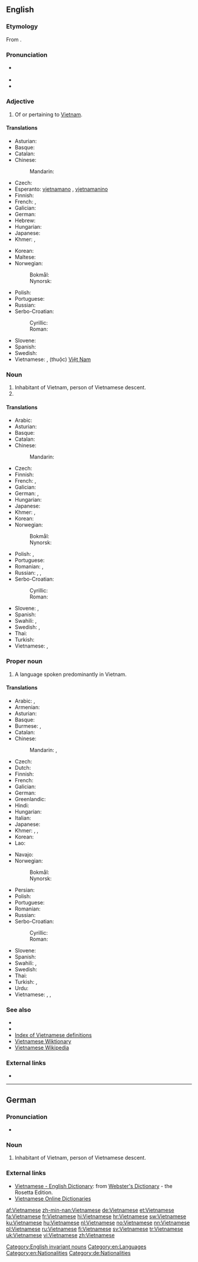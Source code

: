 ==English==
{{interwiktionary|code=vi}}
{{wikipedia}}

===Etymology===
From {{suffix|Vietnam|ese}}.

===Pronunciation===
* {{a|UK}} {{IPA|/ˌviː.ət.nəˈmiːz/}}
* {{audio|en-us-Vietnamese.ogg|Audio (US)}}
* {{rhymes|iːz}}

===Adjective===
{{en-adj|-}}

# Of or pertaining to [[Vietnam]].

====Translations====
{{trans-top|of or pertaining to Vietnam}}
* Asturian: {{t+|ast|vietnamita}}
* Basque: {{t-|eu|vietnamdar}}
* Catalan: {{t-|ca|vietnamita}}
* Chinese:
*: Mandarin: {{t-|cmn|越南|alt=越南的|tr=Yuènán de|sc=Hani}}
* Czech: {{t+|cs|vietnamský}}
* Esperanto: [[vjetnamano]] {{qualifier|man or woman}}, [[vjetnamanino]] {{qualifier|woman}}
* Finnish: {{t+|fi|vietnamilainen}}
* French: {{t+|fr|Vietnamien|m}}, {{t+|fr|Vietnamienne|f}}
* Galician: {{t+|gl|vietnamita}}
* German: {{t+|de|vietnamesisch}}
* Hebrew: {{t-|he|ווייטנאמית|tr=vietnamít}}
* Hungarian: {{t+|hu|vietnami}}
* Japanese: {{t+|ja|ベトナム|alt=ベトナムの|tr=Betonamu-no}}
* Khmer: {{t+|km|យួន|tr=youn|sc=Khmr}}, {{t+|km|វៀតណាម|tr=viet nam|sc=Khmr}}
{{trans-mid}}
* Korean: {{t+|ko|베트남|alt=베트남의|tr=Beteunam-ui|sc=Hang}}
* Maltese: {{t-|mt|Vjetnamiż}}
* Norwegian:
*: Bokmål: {{t-|nb|vietnamesisk}}
*: Nynorsk: {{t+|nn|vietnamesisk}}
* Polish: {{t+|pl|wietnamski}}
* Portuguese: {{t+|pt|vietnamita}}
* Russian: {{t+|ru|вьетнамский|tr=v'jetnámskij}}
* Serbo-Croatian:
*: Cyrillic: {{t-|sh|вијетнамски|sc=Cyrl}}
*: Roman: {{t-|sh|vijetnamski}}
* Slovene: {{t+|sl|vietnamski}}
* Spanish: {{t+|es|vietnamita}}
* Swedish: {{t+|sv|vietnamesisk}}
* Vietnamese: {{t+|vi|Việt}}, (thuộc) [[Việt Nam]]
{{trans-bottom}}

===Noun===
{{en-noun|Vietnamese}}

# Inhabitant of Vietnam, person of Vietnamese descent.
# {{plural of|Vietnamese|lang=en}}

====Translations====
{{trans-top|Vietnamese person}}
* Arabic: {{t-|ar|فيتنامي|tr=fitnaamiy}}
* Asturian: {{t+|ast|vietnamita|m|f}}
* Basque: {{t-|eu|vietnamdar}}
* Catalan: {{t-|ca|vietnamita|m|f}}
* Chinese:
*: Mandarin: {{t-|cmn|越南人|tr=Yuènánrén|sc=Hani}}
* Czech: {{t+|cs|Vietnamec|m}}
* Finnish: {{t+|fi|vietnamilainen}}
* French: {{t+|fr|Vietnamien|m}}, {{t+|fr|Vietnamienne|f}}
* Galician: {{t+|gl|vietnamita|m|f}}
* German: {{t+|de|Vietnamese|m}}, {{t+|de|Vietnamesin|f}}
* Hungarian: {{t+|hu|vietnami}}
* Japanese: {{t-|ja|ベトナム人|tr=Betonamu-jin}}
* Khmer: {{t+|km|យួន|tr=youn|sc=Khmr}}, {{t+|km|វៀតណាម|sc=Khmr}}
* Korean: {{t-|ko|베트남 사람|tr=Beteunam saram|sc=Kore}}
* Norwegian:
*: Bokmål: {{t-|nb|vietnameser|m}}
*: Nynorsk: {{t+|nn|vietnamesar|m}}
{{trans-mid}}
* Polish: {{t+|pl|Wietnamczyk|m}}, {{t+|pl|Wietnamka|f}}
* Portuguese: {{t+|pt|vietnamita|m|f}}
* Romanian: {{t-|ro|vietnamez|m}}, {{t+|ro|vietnameză|f}}
* Russian: {{t+|ru|вьетнамец|m|tr=v'jetnámec}}, {{t+|ru|вьетнамка|f|p|tr=v'jetnámka}}, {{t-|ru|вьетнамцы|p|tr=v'jetnámcy}}
* Serbo-Croatian:
*: Cyrillic: {{t-|sh|Вијетнамац|m}}
*: Roman: {{t-|sh|Vijetnamac|m}}
* Slovene: {{t-|sl|Vietnamec|m}}, {{t-|sl|Vietnamka|f}}
* Spanish: {{t+|es|vietnamita|m|f}}
* Swahili: {{t-|sw|Mvietinamu}}, {{t-|sw|Mvieti}}
* Swedish: {{t+|sv|vietnames|m}}, {{t+|sv|vietnamesiska|f}}
* Thai: {{t-|th|คนเวียดนาม|tr=kon wîat-naam}}
* Turkish: {{t+|tr|Vietnamlı}}
* Vietnamese: {{t-|vi|người Việt}}, {{t-|vi|người Việt Nam}}
{{trans-bottom}}

===Proper noun===
{{en-proper noun}}

# A language spoken predominantly in Vietnam.

====Translations====
{{trans-top|language}}
* Arabic: {{t-|ar|الفيتنامية|f|tr=al-fitnamíyya}}, {{t-|ar|فيتنامي|m|tr=fitnāmiyy}}
* Armenian: {{t-|hy|վիետնամերեն|tr=vietnameren}}
* Asturian: {{t+|ast|vietnamita|m}}
* Basque: {{t+|eu|vietnamera}}
* Burmese: {{t+|my|ဗီယက်နမ်|tr=biiyaknam|sc=Mymr}}, {{t-|my|ဗီယက်နမ်ဘာသာ|tr=biiyaknam batha|sc=Mymr}}
* Catalan: {{t-|ca|vietnamita|m}}
* Chinese:
*: Mandarin: {{t-|cmn|越南語|sc=Hani}}, {{t-|cmn|越南语|tr=Yuènányǔ|sc=Hani}}
* Czech: {{t+|cs|vietnamština|f}}
* Dutch: {{t+|nl|Vietnamees}}
* Finnish: {{t+|fi|vietnam}}
* French: {{t+|fr|vietnamien|m}}
* Galician: {{t+|gl|vietnamita|m}}
* German: {{t+|de|Vietnamesisch|n}}
* Greenlandic: {{t-|kl|Vietnamimiusut}}
* Hindi: {{t+|hi|वियतनामी|f|tr=viyatnāmī|sc=Deva}}
* Hungarian: {{t+|hu|vietnami}}
* Italian: {{t+|it|vietnamita|m}}
* Japanese: {{t+|ja|ベトナム語|tr=Betonamu-go}}
* Khmer: {{t-|km|ភាសាវៀតណាម|tr=pʰiesaa wīət-nām|sc=Khmr}}, {{t+|km|យួន|tr=youn|sc=Khmr}}, {{t+|km|វៀតណាម|sc=Khmr}}
* Korean: {{t+|ko|베트남어|tr=Beteunam-eo|sc=Hang}}
* Lao: {{t+|lo|ພາສາຫວຽດນາມ|tr=phaa-saa wiat-naam|sc=Laoo}}
{{trans-mid}}
* Navajo: {{tø|nv|Biʼednam Dineʼé bizaad}}
* Norwegian:
*: Bokmål: {{t-|nb|vietnamesisk|m}}
*: Nynorsk: {{t+|nn|vietnamesisk|m}}
* Persian: {{t+|fa|ویتنامی|tr=viyatnâmi|sc=fa-Arab}}
* Polish: {{t+|pl|wietnamski|m}}
* Portuguese: {{t+|pt|vietnamita}}
* Romanian: {{t+|ro|vietnameză|f}}
* Russian: {{t+|ru|вьетнамский|tr=v'jetnámskij}}
* Serbo-Croatian:
*: Cyrillic: {{t-|sh|вијетнамски|m|sc=Cyrl}}
*: Roman: {{t-|sh|vijetnamski|m}}
* Slovene: {{t+|sl|vietnamščina|f}}
* Spanish: {{t+|es|vietnamita|m}}
* Swahili: {{t-|sw|Kivietinamu}}, {{t-|sw|Kivieti}}
* Swedish: {{t+|sv|vietnamesiska}}
* Thai: {{t+|th|ภาษาเวียดนาม|tr=paa-săa wîat-naam}}
* Turkish: {{t+|tr|Vietnamca}}, {{t+|tr|Vietnam dili}}
* Urdu: {{t-|ur|ويتنامی|f|tr=viyatnāmī|sc=ur-Arab}}
* Vietnamese: {{t+|vi|tiếng Việt}}, {{t+|vi|tiếng Việt Nam}}, {{t+|vi|Việt ngữ}}
{{trans-bottom}}

===See also===
* {{langcat}}
* {{langlist}}
* [[Index:Vietnamese|Index of Vietnamese definitions]]
* [[:vi:Trang Chính|Vietnamese Wiktionary]]
* [[:vi:w:Trang Chính|Vietnamese Wikipedia]]

===External links===
* {{ISO 639|link=Ethnologue|1code=vi|code=vie}}

[[Category:English invariant nouns]]
[[Category:en:Languages]]
[[Category:en:Nationalities]]

----

==German==

===Pronunciation===
* {{IPA|[vi̯ɛtnaˈmeːzə]|lang=de}}

===Noun===
{{de-noun|m|Vietnamesen|Vietnamesen|f=Vietnamesin}}

# Inhabitant of Vietnam, person of Vietnamese descent.

===External links===
* [http://www.websters-online-dictionary.org/definition/Vietnamese-english/ Vietnamese - English Dictionary]: from [http://www.websters-online-dictionary.org/ Webster's Dictionary] - the Rosetta Edition.
* [http://vdict.com Vietnamese Online Dictionaries]

[[Category:de:Nationalities]]

[[af:Vietnamese]]
[[zh-min-nan:Vietnamese]]
[[de:Vietnamese]]
[[et:Vietnamese]]
[[fa:Vietnamese]]
[[fr:Vietnamese]]
[[hi:Vietnamese]]
[[hr:Vietnamese]]
[[sw:Vietnamese]]
[[ku:Vietnamese]]
[[hu:Vietnamese]]
[[nl:Vietnamese]]
[[no:Vietnamese]]
[[nn:Vietnamese]]
[[pl:Vietnamese]]
[[ru:Vietnamese]]
[[fi:Vietnamese]]
[[sv:Vietnamese]]
[[tr:Vietnamese]]
[[uk:Vietnamese]]
[[vi:Vietnamese]]
[[zh:Vietnamese]]
